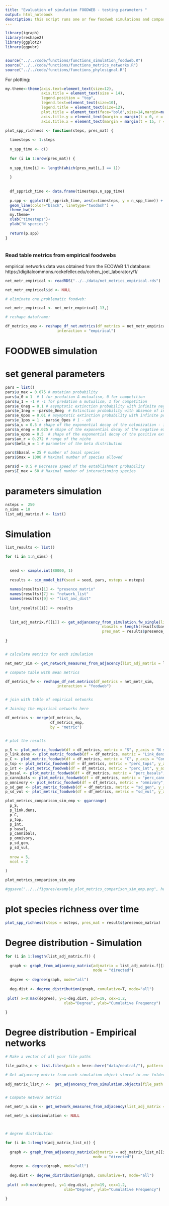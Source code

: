 ```yaml
---
title: "Evaluation of simulation FOODWEB - testing parameters "
output: html_notebook
description: this script runs one or few foodweb simulations and compares the characteristics of the simulated community with those of empirical foodwebs - different combinations of parameters can be tested to explore the results they yield
---
```






```r

library(igraph)
library(reshape2)
library(ggplot2)
library(ggpubr)


source("../../code/functions/functions_simulation_foodweb.R")
source("../../code/functions/functions_metrics_networks.R")
source("../../code/functions/functions_phylosignal.R")


```



For plotting:

```r
my.theme<-theme(axis.text=element_text(size=12),
                axis.title = element_text(size = 14),
                legend.position = "top",
                legend.text=element_text(size=10),
                legend.title = element_text(size=12),
                plot.title = element_text(face="bold",size=14,margin=margin(0,0,20,0),hjust = 0.5),
                axis.title.y = element_text(margin = margin(t = 0, r = 15, b = 0, l = 0)),
                axis.title.x = element_text(margin = margin(t = 15, r = 0, b = 0, l = 0)))
```




```r

plot_spp_richness <- function(steps, pres_mat) {
  
  timesteps <- 1:steps
  
  n_spp_time <- c()
  
  for (i in 1:nrow(pres_mat)) {
  
  n_spp_time[i] <- length(which(pres_mat[i,] == 1))
  
  }
  
  
  df_spprich_time <- data.frame(timesteps,n_spp_time)
  
  p.spp <- ggplot(df_spprich_time, aes(x=timesteps, y = n_spp_time)) +
  geom_line(color="black", linetype="twodash") +
  theme_bw()+
  my.theme+
  xlab("timesteps")+
  ylab("N species")
  
  return(p.spp)
}



```





### Read table metrics from empirical foodwebs

empirical networks data was obtained from the ECOWeB 1.1 database:
https://digitalcommons.rockefeller.edu/cohen_joel_laboratory/1/

```r

net_metr_empirical <- readRDS("../../data/net_metrics_empirical.rds")

net_metr_empirical$id <- NULL

# eliminate one problematic foodweb:

net_metr_empirical <- net_metr_empirical[-13,]

# reshape dataframe:

df_metrics_emp <- reshape_df_net.metrics(df_metrics = net_metr_empirical,
                       interaction = "empirical")
```



# FOODWEB simulation


# set general parameters


```r

pars = list()
pars$u_max = 0.075 # mutation probability
pars$u_0 = 1  # 1 for predation & mutualism, 0 for competition
pars$u_1 = -1 # -1 for predation & mutualism, 1 for competition
pars$e_0neg = 0.1 # asymptotic extinction probability with infinite negative interactions
pars$e_1neg = -pars$e_0neg  # Extinction probability with absence of interactions
pars$e_0pos = 0.01 # asymptotic extinction probability with infinite positive interactions
pars$e_1pos = 1 - pars$e_0pos # 1 - e0
pars$a_u = 0.5 # shape of the exponential decay of the colonization - interaction relationship	
pars$a_eneg = 0.025 # shape of the exponential decay of the negative extinction - interaction relationship 
pars$a_epos = 0.5  # shape of the exponential decay of the positive extinction - interaction relationship 
pars$av_r = 0.272 # range of the niche 
pars$beta_n = 1 # parameter of the beta distribution 

pars$Sbasal = 25 # number of basal species 
pars$Smax = 1000 # Maximal number of species allowed

pars$d = 0.5 # Decrease speed of the establishment probability
pars$I_max = 60 # Maximal number of interactioning species


```


# parameters simulation

```r
nsteps =  250
n_sims = 10
list_adj_matrix.f <- list()

```


# Simulation

```r


list_results <- list()

for (i in 1:n_sims) {
  
  
  seed <- sample.int(80000, 1)
  
  results <- sim_model_bif(seed = seed, pars, nsteps = nsteps)
  
  names(results)[1] <- "presence_matrix"
  names(results)[7] <- "network_list"
  names(results)[9] <- "list_anc_dist"
  
  list_results[[i]] <- results
  
     
  list_adj_matrix.f[[i]] <- get_adjancency_from_simulation.fw_single(list_networks = results$network_list,
                                           nbasals = length(results$basal),
                                           pres_mat = results$presence_matrix)
  
}


# calculate metrics for each simulation

net_metr_sim <- get_network_measures_from_adjacency(list_adj_matrix = list_adj_matrix.f)

# compute table with mean metrics

df_metrics_fw <- reshape_df_net.metrics(df_metrics = net_metr_sim,
                       interaction = "foodweb")


# join with table of empirical networks

# Joining the empirical networks here

df_metrics <- merge(df_metrics_fw,
                    df_metrics_emp,
                    by = "metric")


# plot the results

p_S <- plot_metric_foodweb(df = df_metrics, metric = "S", y_axis = "N species")
p_link.dens <- plot_metric_foodweb(df = df_metrics, metric = "Link_density", y_axis = "L/S")
p_C <- plot_metric_foodweb(df = df_metrics, metric = "C", y_axis = "Connectance")
p_top <- plot_metric_foodweb(df = df_metrics, metric = "perc_tops", y_axis = "% top species")
p_int <- plot_metric_foodweb(df = df_metrics, metric = "perc_int", y_axis = "% intermediate species")
p_basal <- plot_metric_foodweb(df = df_metrics, metric = "perc_basals", y_axis = "% basal species")
p_cannibals <- plot_metric_foodweb(df = df_metrics, metric = "perc_cannibals", y_axis = "% cannibal species")
p_omnivory <- plot_metric_foodweb(df = df_metrics, metric = "omnivory", y_axis = "omnivory")
p_sd_gen <- plot_metric_foodweb(df = df_metrics, metric = "sd_gen", y_axis = "SD generality")
p_sd_vul <- plot_metric_foodweb(df = df_metrics, metric = "sd_vul", y_axis = "SD vulnerability")

plot_metrics_comparison_sim_emp <- ggarrange(
  p_S,
  p_link.dens,
  p_C,
  p_top,
  p_int,
  p_basal,
  p_cannibals,
  p_omnivory,
  p_sd_gen,
  p_sd_vul,
  
  nrow = 5,
  ncol = 2
  
)

plot_metrics_comparison_sim_emp

#ggsave("../../figures/example_plot_metrics_comparison_sim_emp.png", height = 13, width = 9)

```



# plot species richness over time

```r

plot_spp_richness(steps = nsteps, pres_mat = results$presence_matrix)

```


# Degree distribution - Simulation

```r

for (i in 1:length(list_adj_matrix.f)) {
  
  graph <- graph_from_adjacency_matrix(adjmatrix = list_adj_matrix.f[[i]],
                                       mode = "directed")
  
  degree <- degree(graph, mode="all")
  
  deg.dist <- degree_distribution(graph, cumulative=T, mode="all")
  
 plot( x=0:max(degree), y=1-deg.dist, pch=19, cex=1.2,
                          xlab="Degree", ylab="Cumulative Frequency")
  
}


```


# Degree distribution - Empirical networks


```r

# Make a vector of all your file paths

file_paths_n <- list.files(path = here::here("data/neutral/"), pattern = ".rds", full.names = TRUE)

# Get adjacency matrix from each simulation object stored in our folder
         
adj_matrix_list_n <-  get_adjancency_from_simulation.objects(file_path = file_paths_n)


# Compute network metrics

net_metr_n.sim <- get_network_measures_from_adjacency(list_adj_matrix = adj_matrix_list_n)

net_metr_n.sim$simulation <- NULL



# degree distribution

for (i in 1:length(adj_matrix_list_n)) {
  
  graph <- graph_from_adjacency_matrix(adjmatrix = adj_matrix_list_n[[i]],
                                       mode = "directed")
  
  degree <- degree(graph, mode="all")
  
  deg.dist <- degree_distribution(graph, cumulative=T, mode="all")
  
 plot( x=0:max(degree), y=1-deg.dist, pch=19, cex=1.2,
                          xlab="Degree", ylab="Cumulative Frequency")
  
}

    
```
